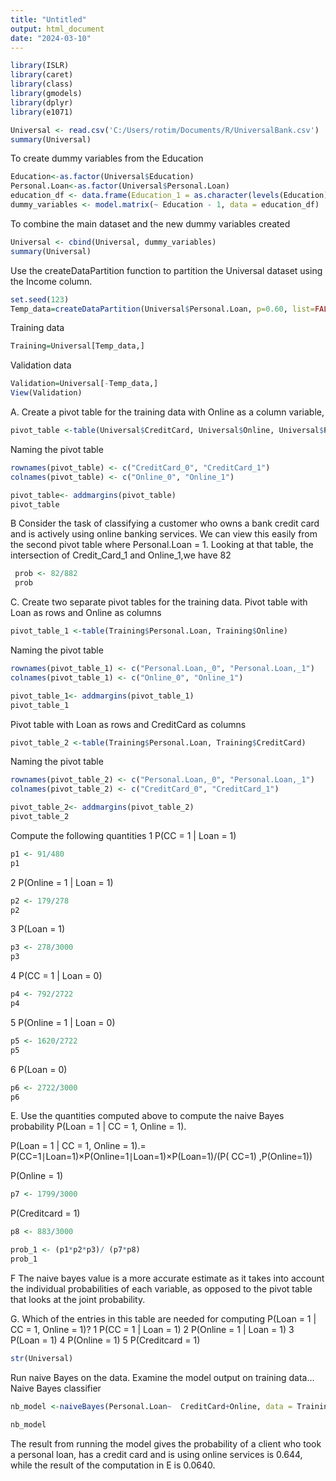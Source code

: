 ---
title: "Untitled"
output: html_document
date: "2024-03-10"
---

```{r}
library(ISLR)
library(caret)
library(class)
library(gmodels)
library(dplyr)
library(e1071)
```

```{r}
Universal <- read.csv('C:/Users/rotim/Documents/R/UniversalBank.csv')
summary(Universal)
```

To create dummy variables from the Education
```{r}
Education<-as.factor(Universal$Education)
Personal.Loan<-as.factor(Universal$Personal.Loan)
education_df <- data.frame(Education_1 = as.character(levels(Education)))
dummy_variables <- model.matrix(~ Education - 1, data = education_df)
```


To combine the main dataset and the new dummy variables created
```{r}
Universal <- cbind(Universal, dummy_variables)
summary(Universal)
```

Use the createDataPartition function to partition the Universal dataset using the Income column.
```{r}
set.seed(123) 
Temp_data=createDataPartition(Universal$Personal.Loan, p=0.60, list=FALSE)
```
Training data
```{r}
Training=Universal[Temp_data,]
```
Validation data
```{r}
Validation=Universal[-Temp_data,]
View(Validation)
```


A. Create a pivot table for the training data with Online as a column variable,
```{r}
pivot_table <-table(Universal$CreditCard, Universal$Online, Universal$Personal.Loan)
```

Naming the pivot table
```{r}
rownames(pivot_table) <- c("CreditCard_0", "CreditCard_1")
colnames(pivot_table) <- c("Online_0", "Online_1") 
```

```{r}
pivot_table<- addmargins(pivot_table)
pivot_table
```

B Consider the task of classifying a customer who owns a bank credit card and is actively using online banking services.
We can view this easily from the second pivot table where Personal.Loan = 1.
Looking at that table, the intersection of Credit_Card_1 and Online_1,we have 82
```{r}
 prob <- 82/882
 prob
```

C. Create two separate pivot tables for the training data. 
Pivot table with Loan as rows and Online as columns
```{r}
pivot_table_1 <-table(Training$Personal.Loan, Training$Online)
```

Naming the pivot table
```{r}
rownames(pivot_table_1) <- c("Personal.Loan,_0", "Personal.Loan,_1")
colnames(pivot_table_1) <- c("Online_0", "Online_1")
```

```{r}
pivot_table_1<- addmargins(pivot_table_1)
pivot_table_1
```

Pivot table with Loan as rows and CreditCard as columns
```{r}
pivot_table_2 <-table(Training$Personal.Loan, Training$CreditCard)
```

Naming the pivot table
```{r}
rownames(pivot_table_2) <- c("Personal.Loan,_0", "Personal.Loan,_1")
colnames(pivot_table_2) <- c("CreditCard_0", "CreditCard_1")
```

```{r}
pivot_table_2<- addmargins(pivot_table_2)
pivot_table_2
```

Compute the following quantities 
1 P(CC = 1 | Loan = 1)
```{r}
p1 <- 91/480
p1
```

2 P(Online = 1 | Loan = 1)
```{r}
p2 <- 179/278
p2
```


3 P(Loan = 1)
```{r}
p3 <- 278/3000
p3
```

 
4 P(CC = 1 | Loan = 0)
```{r}
p4 <- 792/2722
p4
```


 
5 P(Online = 1 | Loan = 0)
```{r}
p5 <- 1620/2722
p5
```

6 P(Loan = 0)
```{r}
p6 <- 2722/3000
p6
```

E. Use the quantities computed above to compute the naive Bayes probability P(Loan = 1 | CC = 1, Online = 1).

P(Loan = 1 | CC = 1, Online = 1).= P(CC=1∣Loan=1)×P(Online=1∣Loan=1)×P(Loan=1)/(P( CC=1) ,P(Online=1))

P(Online = 1)
```{r}
p7 <- 1799/3000
```
P(Creditcard = 1)
```{r}
p8 <- 883/3000
```

```{r}
prob_1 <- (p1*p2*p3)/ (p7*p8)
prob_1
```

F
The naive bayes value is a more accurate estimate as it takes into account the individual probabilities of each variable, as opposed to the pivot table that looks at the joint probability.

G. Which of the entries in this table are needed for computing P(Loan = 1 | CC = 1, Online = 1)?
1 P(CC = 1 | Loan = 1)
2 P(Online = 1 | Loan = 1)
3 P(Loan = 1)
4 P(Online = 1)
5 P(Creditcard = 1)

```{r}
str(Universal)
```

Run naive Bayes on the data. Examine the model output on training data...
Naive Bayes classifier
```{r}
nb_model <-naiveBayes(Personal.Loan~  CreditCard+Online, data = Training)
```

```{r}                                                                                                                                                                                                                                                                                                                                                                                                                                                                                                                                                                                                                                                                                                                                                                                                                                                                                                                                                                                                                                                                                                                                                                                                                                                                                                                                                                                                                                                                                                                                                                                                                                                                                                                                                                                                                                                                                                                                                                                                                                                                                                                                                                                                                                                                                                                                                                                                                                                                                                                                                                                                                                                                                                                                                                                                                                                                                                                                                                                                                                                                                                                                                                                                                                                                                                                                                                                                                                                                                                                                                                                                                                                                                                                                                                                                                                                                                                                                                                                                                                                                                                                                                                                                                                                                                                                                                                                                                                                                                                                                                                                                                                                                                                                                                                                                                                                                                                                                                                                                                                                                                                                                                                                                                                                                                                                                                                                                                                                                                                                                                                                                                                                                                                                                                                                                                                                                                                                                  
nb_model
```

The result from running the model gives the probability of a client who took a personal loan, has a credit card and is using online services is 0.644, while the result of the computation in E is 0.0640.
